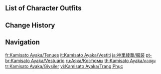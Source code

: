 {{CharacterTabs}}

==List of Character Outfits==
{{Outfits by Category Table|Kamisato Ayaka Outfits|nocharacter=1}}

==Change History==
{{Change History|2.0}}

==Navigation==
{{Character Navbox|link type=outfits}}

[[fr:Kamisato Ayaka/Tenues]]
[[it:Kamisato Ayaka/Vestiti]]
[[ja:神里綾華/服装]]
[[pt-br:Kamisato Ayaka/Vestuário]]
[[ru:Аяка/Костюмы]]
[[th:Kamisato Ayaka/คอสตูม]]
[[tr:Kamisato Ayaka/Giysiler]]
[[vi:Kamisato Ayaka/Trang Phục]]